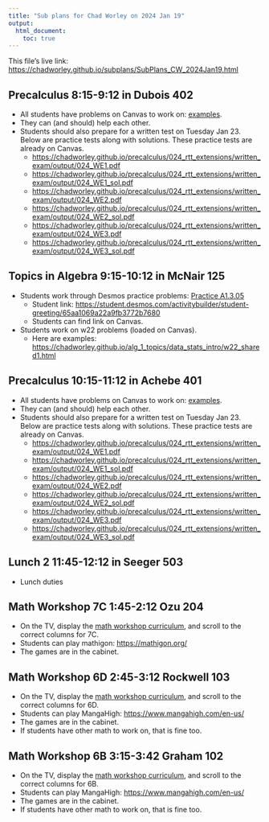 ```yaml
---
title: "Sub plans for Chad Worley on 2024 Jan 19"
output: 
  html_document:
    toc: true
---
```


This file's live link: [https://chadworley.github.io/subplans/SubPlans_CW_2024Jan19.html](https://chadworley.github.io/subplans/SubPlans_CW_2024Jan19.html)

## Precalculus 8:15-9:12 in Dubois 402

* All students have problems on Canvas to work on: [examples](https://chadworley.github.io/precalculus/024_rtt_extensions/024_shared1.html).
* They can (and should) help each other.
* Students should also prepare for a written test on Tuesday Jan 23. Below are practice tests along with solutions. These practice tests are already on Canvas.
  * [https://chadworley.github.io/precalculus/024_rtt_extensions/written_exam/output/024_WE1.pdf](https://chadworley.github.io/precalculus/024_rtt_extensions/written_exam/output/024_WE1.pdf)
  * [https://chadworley.github.io/precalculus/024_rtt_extensions/written_exam/output/024_WE1_sol.pdf](https://chadworley.github.io/precalculus/024_rtt_extensions/written_exam/output/024_WE1_sol.pdf)
  * [https://chadworley.github.io/precalculus/024_rtt_extensions/written_exam/output/024_WE2.pdf](https://chadworley.github.io/precalculus/024_rtt_extensions/written_exam/output/024_WE2.pdf)
  * [https://chadworley.github.io/precalculus/024_rtt_extensions/written_exam/output/024_WE2_sol.pdf](https://chadworley.github.io/precalculus/024_rtt_extensions/written_exam/output/024_WE2_sol.pdf)
  * [https://chadworley.github.io/precalculus/024_rtt_extensions/written_exam/output/024_WE3.pdf](https://chadworley.github.io/precalculus/024_rtt_extensions/written_exam/output/024_WE2.pdf)
  * [https://chadworley.github.io/precalculus/024_rtt_extensions/written_exam/output/024_WE3_sol.pdf](https://chadworley.github.io/precalculus/024_rtt_extensions/written_exam/output/024_WE2_sol.pdf)
  
## Topics in Algebra 9:15-10:12 in McNair 125

* Students work through Desmos practice problems: [Practice A1.3.05](https://student.desmos.com/activitybuilder/student-greeting/65aa1069a22a9fb3772b7680)
  * Student link: [https://student.desmos.com/activitybuilder/student-greeting/65aa1069a22a9fb3772b7680](https://student.desmos.com/activitybuilder/student-greeting/65aa1069a22a9fb3772b7680)
  * Students can find link on Canvas.
* Students work on w22 problems (loaded on Canvas).
  * Here are examples: [https://chadworley.github.io/alg_1_topics/data_stats_intro/w22_shared1.html](https://chadworley.github.io/alg_1_topics/data_stats_intro/w22_shared1.html)

## Precalculus 10:15-11:12 in Achebe 401

* All students have problems on Canvas to work on: [examples](https://chadworley.github.io/precalculus/024_rtt_extensions/024_shared1.html).
* They can (and should) help each other.
* Students should also prepare for a written test on Tuesday Jan 23. Below are practice tests along with solutions. These practice tests are already on Canvas.
  * [https://chadworley.github.io/precalculus/024_rtt_extensions/written_exam/output/024_WE1.pdf](https://chadworley.github.io/precalculus/024_rtt_extensions/written_exam/output/024_WE1.pdf)
  * [https://chadworley.github.io/precalculus/024_rtt_extensions/written_exam/output/024_WE1_sol.pdf](https://chadworley.github.io/precalculus/024_rtt_extensions/written_exam/output/024_WE1_sol.pdf)
  * [https://chadworley.github.io/precalculus/024_rtt_extensions/written_exam/output/024_WE2.pdf](https://chadworley.github.io/precalculus/024_rtt_extensions/written_exam/output/024_WE2.pdf)
  * [https://chadworley.github.io/precalculus/024_rtt_extensions/written_exam/output/024_WE2_sol.pdf](https://chadworley.github.io/precalculus/024_rtt_extensions/written_exam/output/024_WE2_sol.pdf)
  * [https://chadworley.github.io/precalculus/024_rtt_extensions/written_exam/output/024_WE3.pdf](https://chadworley.github.io/precalculus/024_rtt_extensions/written_exam/output/024_WE2.pdf)
  * [https://chadworley.github.io/precalculus/024_rtt_extensions/written_exam/output/024_WE3_sol.pdf](https://chadworley.github.io/precalculus/024_rtt_extensions/written_exam/output/024_WE2_sol.pdf)

## Lunch 2 11:45-12:12 in Seeger 503

* Lunch duties

## Math Workshop 7C 1:45-2:12 Ozu 204

* On the TV, display the [math workshop curriculum](https://docs.google.com/spreadsheets/d/1toFPp7NyFy9iAHSyK8UATmdQ_yiWGjwF5zT673RWvW8/edit?usp=sharing){target="_blank"}, and scroll to the correct columns for 7C.
* Students can play mathigon: [https://mathigon.org/](https://mathigon.org/)
* The games are in the cabinet.

## Math Workshop 6D 2:45-3:12 Rockwell 103

* On the TV, display the [math workshop curriculum](https://docs.google.com/spreadsheets/d/1toFPp7NyFy9iAHSyK8UATmdQ_yiWGjwF5zT673RWvW8/edit?usp=sharing){target="_blank"}, and scroll to the correct columns for 6D.
* Students can play MangaHigh: [https://www.mangahigh.com/en-us/](https://www.mangahigh.com/en-us/)
* The games are in the cabinet.
* If students have other math to work on, that is fine too.


## Math Workshop 6B 3:15-3:42 Graham 102

* On the TV, display the [math workshop curriculum](https://docs.google.com/spreadsheets/d/1toFPp7NyFy9iAHSyK8UATmdQ_yiWGjwF5zT673RWvW8/edit?usp=sharing){target="_blank"}, and scroll to the correct columns for 6B.
* Students can play MangaHigh: [https://www.mangahigh.com/en-us/](https://www.mangahigh.com/en-us/)
* The games are in the cabinet.
* If students have other math to work on, that is fine too.
